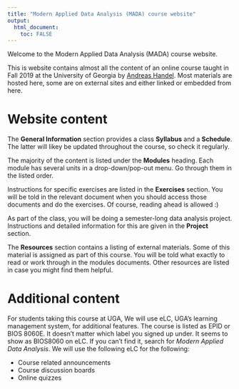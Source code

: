 ---
title: "Modern Applied Data Analysis (MADA) course website"
output: 
  html_document:
    toc: FALSE
---


Welcome to the Modern Applied Data Analysis (MADA) course website.

This is website contains almost all the content of an online course taught in Fall 2019 at the University of Georgia by [Andreas Handel](http://handelgroup.uga.edu/). Most materials are hosted here, some are on external sites and either linked or embedded from here.

# Website content

The __General Information__ section provides a class __Syllabus__ and a __Schedule__. The latter will likey be updated throughout the course, so check it regularly.

The majority of the content is listed under the __Modules__ heading. Each module has several units in a drop-down/pop-out menu. Go through them in the listed order.

Instructions for specific exercises are listed in the __Exercises__ section. You will be told in the relevant document when you should access those documents and do the exercises. Of course, reading ahead is allowed :)

As part of the class, you will be doing a semester-long data analysis project. Instructions and detailed information for this are given in the __Project__ section.

The __Resources__ section contains a listing of external materials. Some of this material is assigned as part of this course. You will be told what exactly to read or work through in the modules documents. Other resources are listed in case you might find them helpful.


# Additional content

For students taking this course at UGA, We will use eLC, UGA's learning management system, for additional features.
The course is listed as EPID or BIOS 8060E. It doesn't matter which label you signed up under. It seems to show as BIOS8060 on eLC. If you can't find it, search for _Modern Applied Data Analysis_. We will use the following eLC for the following:

* Course related announcements
* Course discussion boards
* Online quizzes

